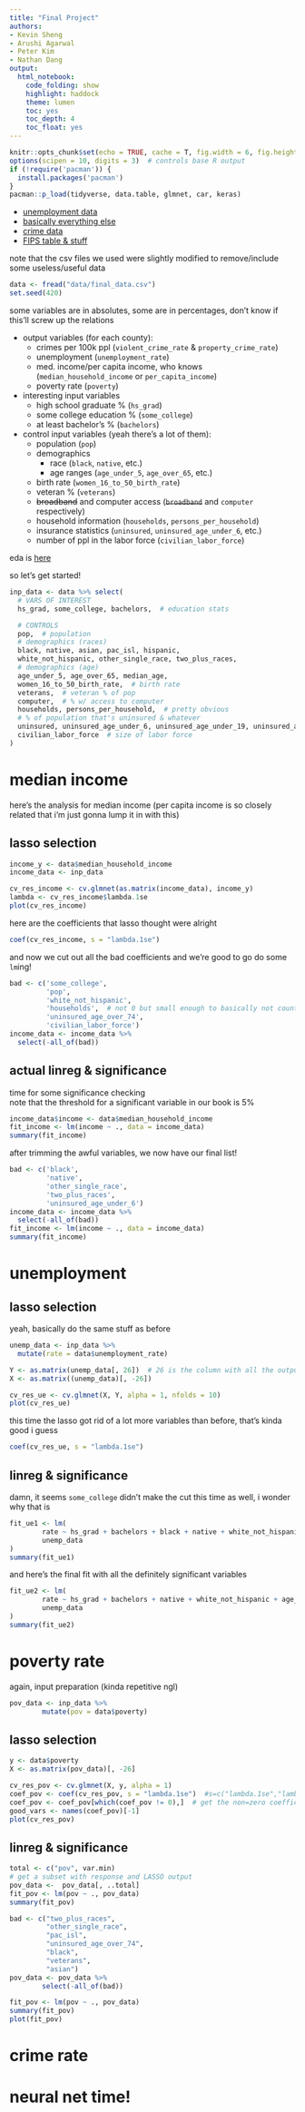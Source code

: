```yaml
---
title: "Final Project"
authors:
- Kevin Sheng
- Arushi Agarwal
- Peter Kim
- Nathan Dang
output:
  html_notebook:
    code_folding: show
    highlight: haddock
    theme: lumen
    toc: yes
    toc_depth: 4
    toc_float: yes
---
```


```r
knitr::opts_chunk$set(echo = TRUE, cache = T, fig.width = 6, fig.height = 3)
options(scipen = 10, digits = 3)  # controls base R output
if (!require('pacman')) {
  install.packages('pacman')
}
pacman::p_load(tidyverse, data.table, glmnet, car, keras)
```

* [unemployment data](https://www.bls.gov/lau/)
* [basically everything else](https://www.openintro.org/data/index.php?data=county_complete)
* [crime data](https://ucr.fbi.gov/crime-in-the-u.s/2017/crime-in-the-u.s.-2017)
* [FIPS table & stuff](https://github.com/kjhealy/fips-codes/blob/master/state_and_county_fips_master.csv)

note that the csv files we used were slightly modified to remove/include some useless/useful data

```r
data <- fread("data/final_data.csv")
set.seed(420)
```

some variables are in absolutes, some are in percentages, don't know if this'll screw up the relations

* output variables (for each county):
  * crimes per 100k ppl (`violent_crime_rate` & `property_crime_rate`)
  * unemployment (`unemployment_rate`)
  * med. income/per capita income, who knows (`median_household_income` or `per_capita_income`)
  * poverty rate (`poverty`)
* interesting input variables
  * high school graduate % (`hs_grad`)
  * some college education % (`some_college`)
  * at least bachelor's % (`bachelors`)
* control input variables (yeah there's a lot of them):
  * population (`pop`)
  * demographics
    * race (`black`, `native`, etc.)
    * age ranges (`age_under_5`, `age_over_65`, etc.)
  * birth rate (`women_16_to_50_birth_rate`)
  * veteran % (`veterans`)
  * ~~broadband~~ and computer access (~~`broadband`~~ and `computer` respectively)
  * household information (`households`, `persons_per_household`)
  * insurance statistics (`uninsured`, `uninsured_age_under_6`, etc.)
  * number of ppl in the labor force (`civilian_labor_force`)

eda is [here](eda.rmd)

so let's get started!

```r
inp_data <- data %>% select(
  # VARS OF INTEREST
  hs_grad, some_college, bachelors,  # education stats

  # CONTROLS
  pop,  # population
  # demographics (races)
  black, native, asian, pac_isl, hispanic,
  white_not_hispanic, other_single_race, two_plus_races,
  # demographics (age)
  age_under_5, age_over_65, median_age,
  women_16_to_50_birth_rate,  # birth rate
  veterans,  # veteran % of pop
  computer,  # % w/ access to computer
  households, persons_per_household,  # pretty obvious
  # % of population that's uninsured & whatever
  uninsured, uninsured_age_under_6, uninsured_age_under_19, uninsured_age_over_74,
  civilian_labor_force  # size of labor force
)
```

# median income

here's the analysis for median income (per capita income is so closely related that i'm just gonna lump it in with this)

## lasso selection

```r
income_y <- data$median_household_income
income_data <- inp_data

cv_res_income <- cv.glmnet(as.matrix(income_data), income_y)
lambda <- cv_res_income$lambda.1se
plot(cv_res_income)
```

here are the coefficients that lasso thought were alright
```r
coef(cv_res_income, s = "lambda.1se")
```

and now we cut out all the bad coefficients and we're good to go do some `lm`ing!
```r
bad <- c('some_college',
         'pop',
         'white_not_hispanic',
         'households',  # not 0 but small enough to basically not count
         'uninsured_age_over_74',
         'civilian_labor_force')
income_data <- income_data %>%
  select(-all_of(bad))
```

## actual linreg & significance

time for some significance checking \
note that the threshold for a significant variable in our book is 5%
```r
income_data$income <- data$median_household_income
fit_income <- lm(income ~ ., data = income_data)
summary(fit_income)
```

after trimming the awful variables, we now have our final list!
```r
bad <- c('black',
         'native',
         'other_single_race',
         'two_plus_races',
         'uninsured_age_under_6')
income_data <- income_data %>%
  select(-all_of(bad))
fit_income <- lm(income ~ ., data = income_data)
summary(fit_income)
```

# unemployment

## lasso selection

yeah, basically do the same stuff as before
```r
unemp_data <- inp_data %>%
  mutate(rate = data$unemployment_rate)

Y <- as.matrix(unemp_data[, 26])  # 26 is the column with all the outputs
X <- as.matrix((unemp_data)[, -26])

cv_res_ue <- cv.glmnet(X, Y, alpha = 1, nfolds = 10)
plot(cv_res_ue)
```

this time the lasso got rid of a lot more variables than before, that's kinda good i guess
```r
coef(cv_res_ue, s = "lambda.1se")
```

## linreg & significance

damn, it seems `some_college` didn't make the cut this time as well, i wonder why that is
```r
fit_ue1 <- lm(
        rate ~ hs_grad + bachelors + black + native + white_not_hispanic + age_under_5 + women_16_to_50_birth_rate + veterans + computer + uninsured_age_under_19,
        unemp_data
)
summary(fit_ue1)
```

and here's the final fit with all the definitely significant variables
```r
fit_ue2 <- lm(
        rate ~ hs_grad + bachelors + native + white_not_hispanic + age_under_5 + women_16_to_50_birth_rate + veterans + computer + uninsured_age_under_19,
        unemp_data
)
summary(fit_ue2)
```

# poverty rate

again, input preparation (kinda repetitive ngl)
```r
pov_data <- inp_data %>%
        mutate(pov = data$poverty)
```

## lasso selection

```r
y <- data$poverty
X <- as.matrix(pov_data)[, -26]

cv_res_pov <- cv.glmnet(X, y, alpha = 1)
coef_pov <- coef(cv_res_pov, s = "lambda.1se")  #s=c("lambda.1se","lambda.min") or lambda value
coef_pov <- coef_pov[which(coef_pov != 0),]  # get the non=zero coefficients
good_vars <- names(coef_pov)[-1]
plot(cv_res_pov)
```

## linreg & significance

```r
total <- c("pov", var.min)
# get a subset with response and LASSO output
pov_data <-  pov_data[, ..total]
fit_pov <- lm(pov ~ ., pov_data)
summary(fit_pov)
```

```r
bad <- c("two_plus_races",
         "other_single_race",
         "pac_isl",
         "uninsured_age_over_74",
         "black",
         "veterans",
         "asian")
pov_data <- pov_data %>%
        select(-all_of(bad))

fit_pov <- lm(pov ~ ., pov_data)
summary(fit_pov)
plot(fit_pov)
```

# crime rate

# neural net time!
